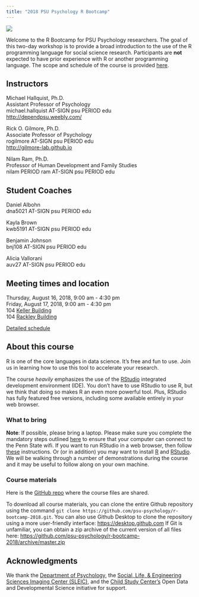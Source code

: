 ```yaml
---
title: "2018 PSU Psychology R Bootcamp"
---
```


![](https://www.r-project.org/Rlogo.png)

Welcome to the R Bootcamp for PSU Psychology researchers. The goal of this two-day workshop is to provide a broad introduction to the use of the R programming language for social science research. Participants are **not** expected to have prior experience with R or another programming language. The scope and schedule of the course is provided [here](https://psu-psychology.github.io/r-bootcamp/schedule.html).

## Instructors

Michael Hallquist, Ph.D.</br>
Assistant Professor of Psychology</br>
michael.hallquist AT-SIGN psu PERIOD edu</br>
[http://dependpsu.weebly.com/](http://dependpsu.weebly.com/)</br>

Rick O. Gilmore, Ph.D.</br>
Associate Professor of Psychology</br>
rogilmore AT-SIGN psu PERIOD edu</br>
[http://gilmore-lab.github.io](http://gilmore-lab.github.io)</br>

Nilam Ram, Ph.D.</br>
Professor of Human Development and Family Studies</br>
nilam PERIOD ram AT-SIGN psu PERIOD edu</br>

## Student Coaches

Daniel Albohn</br>
dna5021 AT-SIGN psu PERIOD edu</br>

Kayla Brown</br>
kwb5191 AT-SIGN psu PERIOD edu</br>

Benjamin Johnson</br>
bnj108 AT-SIGN psu PERIOD edu</br>

Alicia Vallorani</br>
auv27 AT-SIGN psu PERIOD edu</br>

## Meeting times and location

Thursday, August 16, 2018, 9:00 am - 4:30 pm</br>
Friday, August 17, 2018, 9:00 am - 4:30 pm</br>
104 [Keller Building](http://www.psumap.com/#Keller)</br>
104 [Rackley Building](http://www.psumap.com/#Rackley%20Building)

[Detailed schedule](schedule.html)</br>

## About this course

R is one of the core languages in data science. It's free and fun to use. 
Join us in learning how to use this tool to accelerate your research.

The course *heavily* emphasizes the use of the [RStudio](http://rstudio.com) integrated development environment (IDE).
You don't have to use RStudio to use R, but we think that doing so makes R an even more powerful tool.
Plus, RStudio has fully featured free versions, including some available entirely in your web browser.

### What to bring

**Note**: If possible, please bring a laptop.
Please make sure you complete the mandatory steps outlined [here](before-the-bootcamp.html) to ensure that your computer can connect to the Penn State wifi.
If you want to run RStudio in a web browser, then follow [these](rstudio-tlt.html) instructions.
Or (or in addition) you may want to install [R](https://cran.r-project.org) and [RStudio](https://www.rstudio.com/products/rstudio/download/). 
We will be walking through a number of demonstrations during the course and it may be useful to follow along on your own machine.

### Course materials

Here is the [GitHub repo](https://github.com/psu-psychology/r-bootcamp-2018/) where the course files are shared.

To download all course materials, you can clone the entire Github repository using the command ```git clone https://github.com/psu-psychology/r-bootcamp-2018.git```.
You can also use Github Desktop to clone the repository using a more user-friendly interface: <https://desktop.github.com>
If Git is unfamiliar, you can obtain a zip archive of the current version of all files here: <https://github.com/psu-psychology/r-bootcamp-2018/archive/master.zip>

## Acknowledgments

We thank the [Department of Psychology](http://psych.la.psu.edu), the [Social, Life, & Engineering Sciences Imaging Center (SLEIC)](http://imaging.psu.edu), and the [Child Study Center's](http://csc.la.psu.edu) Open Data and Developmental Science initiative for support.